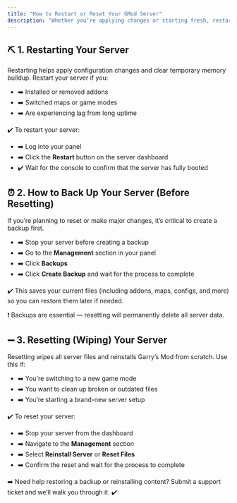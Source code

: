 ```yaml
---
title: "How to Restart or Reset Your GMod Server"
description: "Whether you’re applying changes or starting fresh, restarting or resetting your Garry’s Mod server is easy with the tools built into your control panel. This guide also shows how to safely create a backup before resetting. ✅"
---
```


## ⛏️ 1. Restarting Your Server

Restarting helps apply configuration changes and clear temporary memory buildup. Restart your server if you:

- ➡️ Installed or removed addons
- ➡️ Switched maps or game modes
- ➡️ Are experiencing lag from long uptime

✔️ To restart your server:

- ➡️ Log into your panel
- ➡️ Click the **Restart** button on the server dashboard
- ✔️ Wait for the console to confirm that the server has fully booted

## ⏰ 2. How to Back Up Your Server (Before Resetting)

If you’re planning to reset or make major changes, it’s critical to create a backup first.

- ➡️ Stop your server before creating a backup
- ➡️ Go to the **Management** section in your panel
- ➡️ Click **Backups**
- ➡️ Click **Create Backup** and wait for the process to complete

✔️ This saves your current files (including addons, maps, configs, and more) so you can restore them later if needed.

❗ Backups are essential — resetting will permanently delete all server data.

## ➖ 3. Resetting (Wiping) Your Server

Resetting wipes all server files and reinstalls Garry’s Mod from scratch. Use this if:

- ➡️ You're switching to a new game mode
- ➡️ You want to clean up broken or outdated files
- ➡️ You’re starting a brand-new server setup

✔️ To reset your server:

- ➡️ Stop your server from the dashboard
- ➡️ Navigate to the **Management** section
- ➡️ Select **Reinstall Server** or **Reset Files**
- ➡️ Confirm the reset and wait for the process to complete

➡️ Need help restoring a backup or reinstalling content? Submit a support ticket and we’ll walk you through it. ✔️